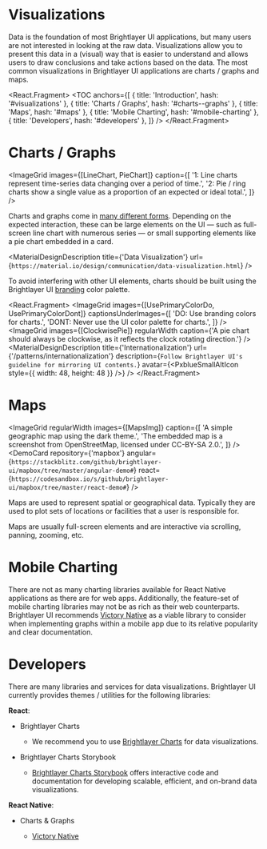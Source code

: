 

<!-- KEYWORDS: design pattern visualization map chart graph highcharts chartjs mapbox -->

# Visualizations

<ImageGrid regularWidth images={[VisualizationBanner]} />

Data is the foundation of most Brightlayer UI applications, but many users are not interested in looking at the raw data. Visualizations allow you to present this data in a (visual) way that is easier to understand and allows users to draw conclusions and take actions based on the data. The most common visualizations in Brightlayer UI applications are charts / graphs and maps.

<React.Fragment>
    <TOC
        anchors={[
            { title: 'Introduction', hash: '#visualizations' },
            { title: 'Charts / Graphs', hash: '#charts--graphs' },
            { title: 'Maps', hash: '#maps' },
            { title: 'Mobile Charting', hash: '#mobile-charting' },
            { title: 'Developers', hash: '#developers' },
        ]}
    />
    <Divider />
</React.Fragment>

# Charts / Graphs

<ImageGrid
    images={[LineChart, PieChart]}
    caption={[
        '1: Line charts represent time-series data changing over a period of time.',
        '2: Pie / ring charts show a single value as a proportion of an expected or ideal total.',
    ]}
/>

Charts and graphs come in [many different forms](https://material.io/design/communication/data-visualization.html#types). Depending on the expected interaction, these can be large elements on the UI — such as full-screen line chart with numerous series — or small supporting elements like a pie chart embedded in a card.

<MaterialDesignDescription
    title={'Data Visualization'}
    url={`https://material.io/design/communication/data-visualization.html`}
/>

<!--

@TODO: update those examples with recommendations from the designers (brightlayer-ui-1613)

> The following examples merely serve to show how to bring the charting libraries into your application and adjust some of the common chart parameters. You will want to adjust these values to meet the design requirements of your application.

<DemoCard
    repository={'highcharts'}
    angular={`https://stackblitz.com/github/brightlayer-ui/highcharts/tree/master/angular-demo#`}
    react={`https://codesandbox.io/s/github/brightlayer-ui/highcharts/tree/master/react-demo#`}
/>
<DemoCard
    repository={'chartjs'}
    angular={`https://stackblitz.com/github/brightlayer-ui/chartjs/tree/master/angular-demo#`}
    react={`https://codesandbox.io/s/github/brightlayer-ui/chartjs/tree/master/react-demo#`}
/>

-->

To avoid interfering with other UI elements, charts should be built using the Brightlayer UI [branding](/style/color#branding-colors) color palette.

<React.Fragment>
    <ImageGrid
        images={[UsePrimaryColorDo, UsePrimaryColorDont]}
        captionsUnderImages={[
            'DO: Use branding colors for charts.',
            'DONT: Never use the UI color palette for charts.',
        ]}
    />
    <ImageGrid
        images={[ClockwisePie]}
        regularWidth
        caption={'A pie chart should always be clockwise, as it reflects the clock rotating direction.'}
    />
    <MaterialDesignDescription
        title={'Internationalization'}
        url={'/patterns/internationalization'}
        description={`Follow Brightlayer UI's guideline for mirroring UI contents.`}
        avatar={<PxblueSmallAltIcon style={{ width: 48, height: 48 }} />}
    />
    <Divider />
</React.Fragment>

# Maps

<ImageGrid
    regularWidth
    images={[MapsImg]}
    caption={[
        'A simple geographic map using the dark theme.',
        'The embedded map is a screenshot from OpenStreetMap, licensed under CC-BY-SA 2.0.',
    ]}
/>
<DemoCard
    repository={'mapbox'}
    angular={`https://stackblitz.com/github/brightlayer-ui/mapbox/tree/master/angular-demo#`}
    react={`https://codesandbox.io/s/github/brightlayer-ui/mapbox/tree/master/react-demo#`}
/>

Maps are used to represent spatial or geographical data. Typically they are used to plot sets of locations or facilities that a user is responsible for.

Maps are usually full-screen elements and are interactive via scrolling, panning, zooming, etc.

<Divider />

# Mobile Charting

There are not as many charting libraries available for React Native applications as there are for web apps. Additionally, the feature-set of mobile charting libraries may not be as rich as their web counterparts. Brightlayer UI recommends [Victory Native](https://formidable.com/open-source/victory/docs/native/) as a viable library to consider when implementing graphs within a mobile app due to its relative popularity and clear documentation.

<Divider />

# Developers

There are many libraries and services for data visualizations. Brightlayer UI currently provides themes / utilities for the following libraries:

**React**:

-   Brightlayer Charts

    -   We recommend you to use [Brightlayer Charts](https://brightlayer-charts.azurewebsites.net/) for data visualizations.

-   Brightlayer Charts Storybook

    -   [Brightlayer Charts Storybook](https://brightlayer-charts-storybook.azurewebsites.net/) offers interactive code and documentation for developing scalable, efficient, and on-brand data visualizations.

**React Native**:

-   Charts & Graphs

    -   [Victory Native](https://formidable.com/open-source/victory/docs/native/)
